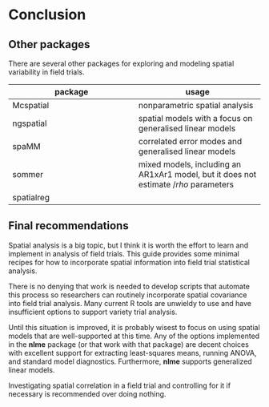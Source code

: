 # Conclusion {#the-end}

## Other packages
There are several other packages for exploring and modeling spatial variability in field trials. 

|package |usage |
|-------------|-------------|
| Mcspatial | nonparametric spatial analysis |
|ngspatial | spatial models with a focus on generalised linear models |
|spaMM  | correlated error modes and generalised linear models |
| sommer | mixed models, including an AR1xAr1 model, but it does not estimate $/rho$ parameters |
| spatialreg |    |

## Final recommendations

Spatial analysis is a big topic, but I think it is worth the effort to learn and implement in analysis of field trials. This guide provides some minimal recipes for how to incorporate spatial information into field trial statistical analysis. 

There is no denying that work is needed to develop scripts that automate this process so researchers can routinely incorporate spatial covariance into field trial analysis. Many current R tools are unwieldy to use and have insufficient options to support variety trial analysis.

Until this situation is improved, it is probably wisest to focus on using spatial models that are well-supported at this time. Any of the options implemented in the **nlme** package (or that work with that package) are decent choices with excellent support for extracting least-squares means, running ANOVA, and standard model diagnostics. Furthermore, **nlme** supports generalized linear models. 

Investigating spatial correlation in a field trial and controlling for it if necessary is recommended over doing nothing. 
